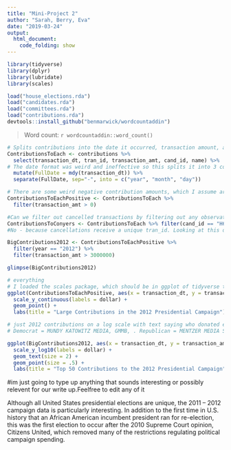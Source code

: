 ```yaml
---
title: "Mini-Project 2"
author: "Sarah, Berry, Eva"
date: "2019-03-24"
output: 
  html_document:
    code_folding: show
---
```



```r
library(tidyverse)
library(dplyr)
library(lubridate)
library(scales)
```

```r
load("house_elections.rda")
load("candidates.rda")
load("committees.rda")
load("contributions.rda")
devtools::install_github("benmarwick/wordcountaddin")
```

> Word count: `r wordcountaddin::word_count()`

```r

# Splits contributions into the date it occurred, transaction amount, and the the recipient's ID
ContributionsToEach <- contributions %>%
  select(transaction_dt, tran_id, transaction_amt, cand_id, name) %>%
# The date format was weird and ineffective so this splits it into 3 columns, for year, month, and day. I used "lubridate" which should be part of tidyverse
  mutate(FullDate = mdy(transaction_dt)) %>%
  separate(FullDate, sep="-", into = c("year", "month", "day"))

# There are some weird negative contribution amounts, which I assume are cancelled checks. We should do a better job removing those but it was really skewing the data so I removed the negative contributions and did calculations from here on with only postive contributions
ContributionsToEachPositive <- ContributionsToEach %>%
  filter(transaction_amt > 0)

#Can we filter out cancelled transactions by filtering out any observation that has a non-unique tran_id? Let's look at contributions for one candidate who had a lot of cancelled donations:
ContributionsToConyers <- ContributionsToEach %>% filter(cand_id == "H6MI01028")
#No - because cancellations receive a unique tran_id. Looking at this dataset, there are many cases where I can't figure out which transaction matches with each cancellation, so I do not think it is possible to filter out cancelled donations with the information we have - we could filter out the negative transactions, but then we would still have the donations that were cancelled. 

BigContributions2012 <- ContributionsToEachPositive %>%
  filter(year == "2012") %>%
  filter(transaction_amt > 3000000)

glimpse(BigContributions2012)
```

```r
# everything
# I loaded the scales package, which should be in ggplot of tidyverse to make the transaction amount be in dollars and not exponents
ggplot(ContributionsToEachPositive, aes(x = transaction_dt, y = transaction_amt)) + 
  scale_y_continuous(labels = dollar) +
  geom_point() +
  labs(title = "Large Contributions in the 2012 Presidential Campaign")
```


```r

# just 2012 contributions on a log scale with text saying who donated each big donation.
# Democrat = MUNDY KATOWITZ MEDIA, GMMB, . Republican = MENTZER MEDIA SERVICES,CROSSROADS MEDIA, NATIONAL MEDIA RESEARCH PLANNING(?), AMERICAN RAMBLER PRODUCTIONS,

ggplot(BigContributions2012, aes(x = transaction_dt, y = transaction_amt, label = name)) +
  scale_y_log10(labels = dollar) +
  geom_text(size = 2) +
  geom_point(size = .5) +
  labs(title = "Top 50 Contributions to the 2012 Presidential Campaign", x = "transaction date", y = "transaction amount") 
```

#im just going to type up anything that sounds interesting or possibly relevent for our write up.Feelfree to edit any of it

Although all United States presidential elections are unique, the 2011 – 2012 campaign data is particularly interesting. In addition to the first time in U.S. history that an African American incumbent president ran for re-election, this was the first election to occur after the 2010 Supreme Court opinion, Citizens United, which removed many of the restrictions regulating political campaign spending. 
